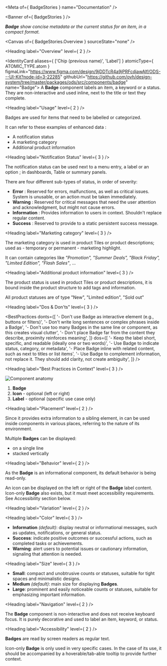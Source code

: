 
<Meta of={ BadgeStories } name="Documentation" />

<Banner of={ BadgeStories } />

_**Badge** show concise metadata or the current status for an item, in a compact format._

<Canvas of={ BadgeStories.Overview } sourceState="none" />

<Heading label="Overview" level={ 2 } />

<IdentityCard aliases={ ['Chip (previous name)', 'Label'] }
              atomicType={ ATOMIC_TYPE.atom }
              figmaLink="https://www.figma.com/design/9jDDTcR4a9jPRFcdjawAlf/ODS---UI-Kit?node-id=3-22285"
              githubUrl="https://github.com/ovh/design-system/tree/master/packages/ods/src/components/badge"
              name="Badge">
  A **Badge** component labels an item, a keyword or a status. They are non-interactive and used inline, next to the
  title or text they complete.
</IdentityCard>

<Heading label="Usage" level={ 2 } />

Badges are used for items that need to be labelled or categorized.

It can refer to these examples of enhanced data :
* A notification status
* A marketing category
* Additional product information

<Heading label="Notification Status" level={ 3 } />

The notification status can be used next to a menu entry, a label or an option ; in dashboards, Table or summary panels.

There are four different sub-types of status, in order of severity:
* **Error** : Reserved for errors, malfunctions, as well as critical issues. System is unusable, or an action must be taken immediately.
* **Warning** : Reserved for critical messages that need the user attention and acknowledgment, but might not cause errors.
* **Information** : Provides information to users in context. Shouldn't replace regular content.
* **Success** : Reserved to provide to a static persistent success message.

<Heading label="Marketing category" level={ 3 } />

The marketing category is used in product Tiles or product descriptions; used as - temporary or permanent - marketing highlight.

It can contain categories like _"Promotion", "Summer Deals", "Black Friday", "Limited Edition", "Flash Sales"_, ...

<Heading label="Additional product information" level={ 3 } />

The product status is used in product Tiles or product descriptions, it is bound inside the product structure to add tags and information.

All product statuses are of type "New", "Limited edition", "Sold out"

<Heading label="Dos & Don'ts" level={ 3 } />

<BestPractices
  donts={[
    '- Don\'t use Badge as interactive element (e.g., buttons or filters)',
    '- Don\'t write long sentences or complex phrases inside a Badge',
    '- Don\'t use too many Badges in the same line or component, as this creates visual clutter',
    '- Don\'t place Badge far from the content they describe, proximity reinforces meaning',
  ]}
  dos={[
    '- Keep the label short, specific, and readable (ideally one or two words)',
    '- Use Badge to indicate status, category, or metadata',
    '- Place Badge inline with related content, such as next to titles or list items',
    '- Use Badge to complement information, not replace it. They should add clarity, not create ambiguity',
  ]}
/>

<Heading label="Best Practices in Context" level={ 3 } />

![Component anatomy](components/badge/anatomy.png "Component anatomy")

1. **Badge**
2. **Icon** - optional (left or right)
3. **Label** - optional (specific use case only)

<Heading label="Placement" level={ 2 } />

Since it provides extra information to a sibling element, in can be used inside components in various places, referring to the nature of its environment.

Multiple **Badges** can be displayed:
* on a single line
* stacked vertically

<Heading label="Behavior" level={ 2 } />

As the **Badge** is an informational component, its default behavior is being read-only.

An icon can be displayed on the left or right of the **Badge** label content. Icon-only **Badge** also exists, but it must meet accessibility requirements. See Accessibility section below.

<Heading label="Variation" level={ 2 } />

<Heading label="Color" level={ 3 } />

- **Information** _(default)_: display neutral or informational messages, such as updates, notifications, or general status.
- **Success**: indicate positive outcomes or successful actions, such as completed tasks or achievements.
- **Warning**: alert users to potential issues or cautionary information, signaling that attention is needed.

<Heading label="Size" level={ 3 } />

- **Small**: compact and unobtrusive counts or statuses, suitable for tight spaces and minimalistic designs.
- **Medium** _(default)_: main size for displaying **Badges**.
- **Large**: prominent and easily noticeable counts or statuses, suitable for emphasizing important information.

<Heading label="Navigation" level={ 2 } />

The **Badge** component is non-interactive and does not receive keyboard focus. It is purely decorative and used to label an item, keyword, or status.

<Heading label="Accessibility" level={ 2 } />

**Badges** are read by screen readers as regular text.

Icon-only **Badge** is only used in very specific cases. In the case of its use, it should be accompanied by a hoverable/tab-able tooltip to provide further context.

